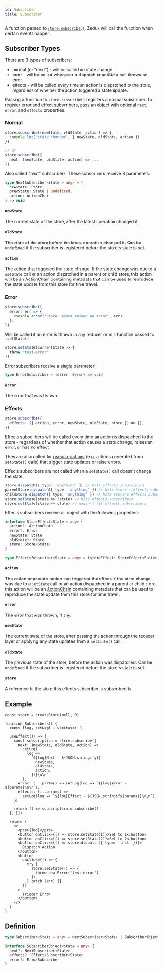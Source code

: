 ```yaml
---
id: Subscriber
title: Subscriber
---
```


A function passed to [`store.subscribe()`](../classes/Store#subscribe). Zedux will call the function when certain events happen.

## Subscriber Types

There are 3 types of subscribers:

- normal (or "next") - will be called on state change.
- error - will be called whenever a dispatch or setState call throws an error.
- effects - will be called every time an action is dispatched to the store, regardless of whether the action triggered a state update.

Passing a function to `store.subscribe()` registers a normal subscriber. To register error and effect subscribers, pass an object with optional `next`, `error`, and `effects` properties.

### Normal

```ts
store.subscribe((newState, oldState, action) => {
  console.log('state changed', { newState, oldState, action })
})

// or
store.subscribe({
  next: (newState, oldState, action) => ...
})
```

Also called "next" subscribers. These subscribers receive 3 parameters:

```ts
type NextSubscriber<State = any> = (
  newState: State,
  prevState: State | undefined,
  action: ActionChain
) => void
```

#### `newState`

The current state of the store, after the latest operation changed it.

#### `oldState`

The state of the store before the latest operation changed it. Can be `undefined` if the subscriber is registered before the store's state is set.

#### `action`

The action that triggered the state change. If the state change was due to a `setState` call or an action dispatched in a parent or child store, this action will be an [ActionChain](ActionChain) containing metadata that can be used to reproduce the state update from this store for time travel.

### Error

```ts
store.subscribe({
  error: err => {
    console.error('Store update raised an error', err)
  },
})
```

Will be called if an error is thrown in any reducer or in a function passed to `.setState()`

```ts
store.setState(currentState => {
  throw 'test-error'
})
```

Error subscribers receive a single parameter:

```ts
type ErrorSubscriber = (error: Error) => void
```

#### `error`

The error that was thrown.

### Effects

```ts
store.subscribe({
  effects: ({ action, error, newState, oldState, store }) => {},
})
```

Effects subscribers will be called every time an action is dispatched to the store - regardless of whether that action causes a state change, raises an error, or has no effect.

They are also called for [pseudo-actions](../glossary#pseudo-action) (e.g. actions generated from `setState()` calls) that trigger state updates or raise errors.

Effects subscribers are not called when a `setState()` call doesn't change the state.

```ts
store.dispatch({ type: 'anything' }) // hits effects subscribers
parentStore.dispatch({ type: 'anything' }) // hits store's effects subscribers
childStore.dispatch({ type: 'anything' }) // hits store's effects subscribers
store.setState(state => !state) // hits effects subscribers
store.setState(state => state) // doesn't hit effects subscribers
```

Effects subscribers receive an object with the following properties:

```ts
interface StoreEffect<State = any> {
  action?: ActionChain
  error?: Error
  newState: State
  oldState?: State
  store: Store<State>
}

type EffectsSubscriber<State = any> = (storeEffect: StoreEffect<State>) => void
```

#### `action`

The action or pseudo-action that triggered the effect. If the state change was due to a `setState` call or an action dispatched in a parent or child store, this action will be an [ActionChain](ActionChain) containing metadata that can be used to reproduce the state update from this store for time travel.

#### `error`

The error that was thrown, if any.

#### `newState`

The current state of the store, after passing the action through the reducer layer or applying any state updates from a `setState()` call.

#### `oldState`

The previous state of the store, before the action was dispatched. Can be `undefined` if the subscriber is registered before the store's state is set.

#### `store`

A reference to the store this effects subscriber is subscribed to.

####

## Example

```tsx live ecosystemId=Subscriber/example resultVar=Subscribers
const store = createStore(null, 0)

function Subscribers() {
  const [log, setLog] = useState('')

  useEffect(() => {
    const subscription = store.subscribe({
      next: (newState, oldState, action) =>
        setLog(
          log =>
            `${log}Next - ${JSON.stringify({
              newState,
              oldState,
              action,
            })}\n\n`
        ),
      error: (...params) => setLog(log => `${log}Error - ${params}\n\n`),
      effects: (...params) =>
        setLog(log => `${log}Effect - ${JSON.stringify(params)}\n\n`),
    })

    return () => subscription.unsubscribe()
  }, [])

  return (
    <>
      <pre>{log}</pre>
      <button onClick={() => store.setState(1)}>Set to 1</button>
      <button onClick={() => store.setState(2)}>Set to 2</button>
      <button onClick={() => store.dispatch({ type: 'test' })}>
        Dispatch Action
      </button>
      <button
        onClick={() => {
          try {
            store.setState(() => {
              throw new Error('test-error')
            })
          } catch (err) {}
        }}
      >
        Trigger Error
      </button>
    </>
  )
}
```

## Definition

```ts
type Subscriber<State = any> = NextSubscriber<State> | SubscriberObject<State>

interface SubscriberObject<State = any> {
  next?: NextSubscriber<State>
  effects?: EffectsSubscriber<State>
  error?: ErrorSubscriber
}
```
